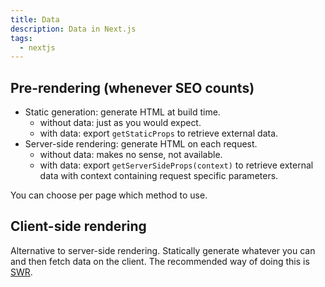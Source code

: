 ```yaml
---
title: Data
description: Data in Next.js
tags:
  - nextjs
---
```


## Pre-rendering (whenever SEO counts)

- Static generation: generate HTML at build time.
  - without data: just as you would expect.
  - with data: export `getStaticProps` to retrieve external data.
- Server-side rendering: generate HTML on each request.
  - without data: makes no sense, not available.
  - with data: export `getServerSideProps(context)` to retrieve external data
    with context containing request specific parameters.

You can choose per page which method to use.

## Client-side rendering

Alternative to server-side rendering. Statically generate whatever you can and
then fetch data on the client. The recommended way of doing this is
[SWR](https://swr.vercel.app/).

